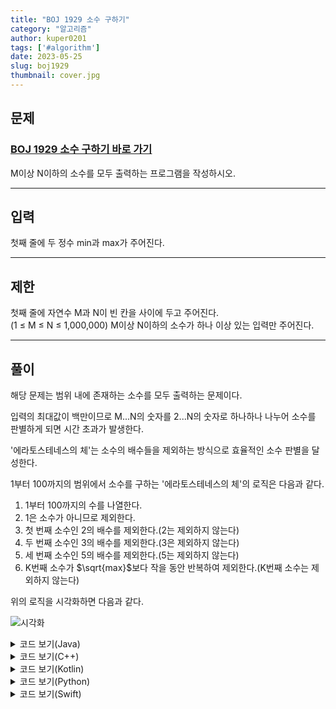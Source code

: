 ---
title: "BOJ 1929 소수 구하기"
category: "알고리즘"
author: kuper0201
tags: ['#algorithm']
date: 2023-05-25
slug: boj1929
thumbnail: cover.jpg
---


## 문제

### <a href="https://boj.kr/1929" target="_blank">BOJ 1929 소수 구하기 바로 가기</a>

M이상 N이하의 소수를 모두 출력하는 프로그램을 작성하시오.

---

## 입력

첫째 줄에 두 정수 min과 max가 주어진다.

---

## 제한

첫째 줄에 자연수 M과 N이 빈 칸을 사이에 두고 주어진다.<br/>
(1 ≤ M ≤ N ≤ 1,000,000) M이상 N이하의 소수가 하나 이상 있는 입력만 주어진다.

---

## 풀이

해당 문제는 범위 내에 존재하는 소수를 모두 출력하는 문제이다.

입력의 최대값이 백만이므로 M...N의 숫자를 2...N의 숫자로 하나하나 나누어 소수를 판별하게 되면 시간 초과가 발생한다. 

'에라토스테네스의 체'는 소수의 배수들을 제외하는 방식으로 효율적인 소수 판별을 달성한다.

1부터 100까지의 범위에서 소수를 구하는 '에라토스테네스의 체'의 로직은 다음과 같다.

1. 1부터 100까지의 수를 나열한다.
2. 1은 소수가 아니므로 제외한다.
3. 첫 번째 소수인 2의 배수를 제외한다.(2는 제외하지 않는다)
4. 두 번째 소수인 3의 배수를 제외한다.(3은 제외하지 않는다)
5. 세 번째 소수인 5의 배수를 제외한다.(5는 제외하지 않는다)
6. K번째 소수가 $\sqrt{max}$보다 작을 동안 반복하여 제외한다.(K번째 소수는 제외하지 않는다)

위의 로직을 시각화하면 다음과 같다.

![시각화](./images/all.png)

<details markdown="1">
<summary>코드 보기(Java)</summary>

```javascript
import java.io.*;

public class Main {
    public static void main(String[] args) throws Exception {
        BufferedReader br = new BufferedReader(new InputStreamReader(System.in));
        StringBuilder sb = new StringBuilder();
        
        // 시작과 끝 입력
        String[] s = br.readLine().split(" ");
        int min = Integer.parseInt(s[0]);
        int max = Integer.parseInt(s[1]) + 1;

        boolean[] chk = new boolean[max]; // max 만큼의 배열 생성
        chk[1] = true; // 1은 소수가 아님

        // 에라토스테네스의 체
        for (int i = 2; i < max; i++) { // 2부터 max까지
            for (int j = i * 2; j < max; j += i) { // 배수 지우기
                chk[j] = true;
            }
        }

        for (int i = min; i < max; i++) {
            if (!chk[i]) {
                sb.append(i +"\n");
            }
        }

        System.out.println(sb);
    }
}
```
</details>

<details markdown="1">
<summary>코드 보기(C++)</summary>

```cpp
#include <iostream>
#include <cstring>

#define fastio ios_base::sync_with_stdio(false); cin.tie(nullptr); cout.tie(nullptr)
#define endl '\n'

using namespace std;

int main() {
    fastio;
    
    // 시작과 끝 입력
    int min, max;
    cin >> min >> max;
    max += 1;

    bool chk[max]; // max 만큼의 배열 생성
    memset(chk, false, sizeof(chk));
    chk[1] = true; // 1은 소수가 아님

    // 에라토스테네스의 체
    for (int i = 2; i < max; i++) { // 2부터 max까지
        for (int j = i * 2; j < max; j += i) { // 배수 지우기
            chk[j] = true;
        }
    }

    for (int i = min; i < max; i++) {
        if (!chk[i]) {
            cout << i << endl;
        }
    }
    
    return 0;
}
```
</details>

<details markdown="1">
<summary>코드 보기(Kotlin)</summary>

```javascript
fun main(args: Array<String>) = with(System.`in`.bufferedReader()) {
    // 시작과 끝 입력
    var str = readLine().split(" ")
    var min = str[0].toInt()
    var max = str[1].toInt() + 1
    
    var chk = Array(max, {false}) // max 만큼의 배열 생성
    chk[1] = true // 1은 소수가 아님

    // 에라토스테네스의 체
    for(i in 2 until max) { // 2부터 max까지
        for (j in (i * 2) until max step i) { // 배수 지우기
            chk[j] = true
        }
    }
    
    for(i in min until max) {
        if (!chk[i]) {
            println(i)
        }
    }
}
```
</details>

<details markdown="1">
<summary>코드 보기(Python)</summary>

```python
from sys import stdin

def main():
    # 시작과 끝 입력
    str = stdin.readline().split(" ")
    min = int(str[0])
    max = int(str[1]) + 1

    chk = [False] * max # max 만큼의 배열 생성
    chk[1] = True # 1은 소수가 아님

    # 에라토스테네스의 체
    for i in range(2, max): # 2부터 max까지
        for j in range(i * 2, max, i): # 배수 지우기
            chk[j] = True

    for i in range(min, max):
        if chk[i] == False:
            print(i)

if __name__ == "__main__":
    main()
```
</details>

<details markdown="1">
<summary>코드 보기(Swift)</summary>

```cpp
import Foundation

func main() {
    // 시작과 끝 입력
    var str = readLine()!.split(separator: " ")
    var min = Int(str[0])!
    var max = Int(str[1])! + 1
    
    var chk = Array(repeating: false, count: max) // max 만큼의 배열 생성
    chk[1] = true // 1은 소수가 아님

    // 에라토스테네스의 체
    for i in 2..<max { // 2부터 max까지
        for j in stride(from: i * 2, to: max, by: i) { // 배수 지우기
            chk[j] = true
        }
    }
    
    for i in min..<max {
        if !chk[i] {
            print(i)
        }
    }

}

main()
```
</details>
